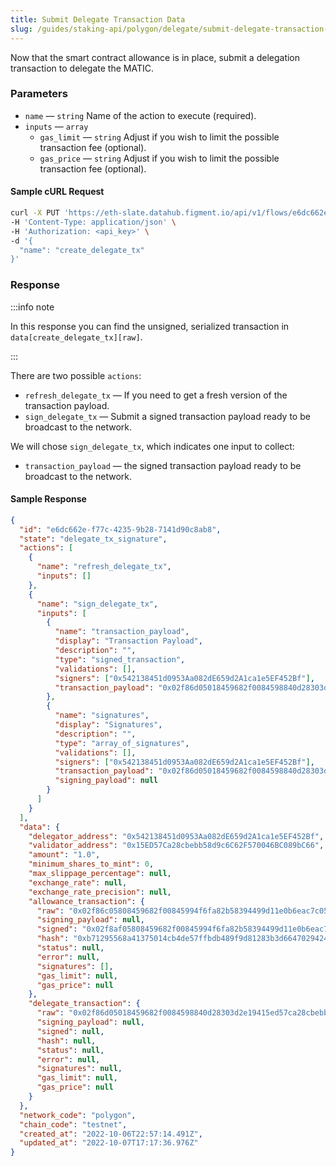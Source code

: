 ```yaml
---
title: Submit Delegate Transaction Data
slug: /guides/staking-api/polygon/delegate/submit-delegate-transaction-data
---
```


Now that the smart contract allowance is in place, submit a delegation transaction to delegate the MATIC.

### Parameters

- `name` &mdash; `string` Name of the action to execute (required).
- `inputs` &mdash; `array`
  - `gas_limit` &mdash; `string` Adjust if you wish to limit the possible transaction fee (optional).
  - `gas_price` &mdash; `string` Adjust if you wish to limit the possible transaction fee (optional).

#### Sample cURL Request

```bash {5}
curl -X PUT 'https://eth-slate.datahub.figment.io/api/v1/flows/e6dc662e-f77c-4235-9b28-7141d90c8ab8/next' \
-H 'Content-Type: application/json' \
-H 'Authorization: <api_key>' \
-d '{
  "name": "create_delegate_tx"
}'
```

### Response

:::info note

In this response you can find the unsigned, serialized transaction in `data[create_delegate_tx][raw]`.

:::

There are two possible `actions`:

- `refresh_delegate_tx` &mdash; If you need to get a fresh version of the transaction payload.
- `sign_delegate_tx` &mdash; Submit a signed transaction payload ready to be broadcast to the network.

We will chose `sign_delegate_tx`, which indicates one input to collect:

- `transaction_payload` &mdash; the signed transaction payload ready to be broadcast to the network.

#### Sample Response

```json {6,10,19}
{
  "id": "e6dc662e-f77c-4235-9b28-7141d90c8ab8",
  "state": "delegate_tx_signature",
  "actions": [
    {
      "name": "refresh_delegate_tx",
      "inputs": []
    },
    {
      "name": "sign_delegate_tx",
      "inputs": [
        {
          "name": "transaction_payload",
          "display": "Transaction Payload",
          "description": "",
          "type": "signed_transaction",
          "validations": [],
          "signers": ["0x542138451d0953Aa082dE659d2A1ca1e5EF452Bf"],
          "transaction_payload": "0x02f86d05018459682f0084598840d28303d2e19415ed57ca28cbebb58d9c6c62f570046bc089bc6680b8446ab150710000000000000000000000000000000000000000000000000de0b6b3a76400000000000000000000000000000000000000000000000000000000000000000000c0"
        },
        {
          "name": "signatures",
          "display": "Signatures",
          "description": "",
          "type": "array_of_signatures",
          "validations": [],
          "signers": ["0x542138451d0953Aa082dE659d2A1ca1e5EF452Bf"],
          "transaction_payload": "0x02f86d05018459682f0084598840d28303d2e19415ed57ca28cbebb58d9c6c62f570046bc089bc6680b8446ab150710000000000000000000000000000000000000000000000000de0b6b3a76400000000000000000000000000000000000000000000000000000000000000000000c0",
          "signing_payload": null
        }
      ]
    }
  ],
  "data": {
    "delegator_address": "0x542138451d0953Aa082dE659d2A1ca1e5EF452Bf",
    "validator_address": "0x15ED57Ca28cbebb58d9c6C62F570046BC089bC66",
    "amount": "1.0",
    "minimum_shares_to_mint": 0,
    "max_slippage_percentage": null,
    "exchange_rate": null,
    "exchange_rate_precision": null,
    "allowance_transaction": {
      "raw": "0x02f86c05808459682f00845994f6fa82b58394499d11e0b6eac7c0593d8fb292dcbbf815fb29ae80b844095ea7b300000000000000000000000000200ea4ee292e253e6ca07dba5edc07c8aa37a3ffffffffffffffffffffffffffffffffffffffffffffffffffffffffffffffffc0",
      "signing_payload": null,
      "signed": "0x02f8af05808459682f00845994f6fa82b58394499d11e0b6eac7c0593d8fb292dcbbf815fb29ae80b844095ea7b300000000000000000000000000200ea4ee292e253e6ca07dba5edc07c8aa37a3ffffffffffffffffffffffffffffffffffffffffffffffffffffffffffffffffc001a08019145182b704f15aca2a95242e25abfe9382dd74d0c15e88087978beb476b1a05b4c37b70e316c91e6a19738208e7eae6b79dd2c8ef62aa229f76548490c26b7",
      "hash": "0xb71295568a41375014cb4de57ffbdb489f9d81283b3d6647029424d72c176f6d",
      "status": null,
      "error": null,
      "signatures": [],
      "gas_limit": null,
      "gas_price": null
    },
    "delegate_transaction": {
      "raw": "0x02f86d05018459682f0084598840d28303d2e19415ed57ca28cbebb58d9c6c62f570046bc089bc6680b8446ab150710000000000000000000000000000000000000000000000000de0b6b3a76400000000000000000000000000000000000000000000000000000000000000000000c0",
      "signing_payload": null,
      "signed": null,
      "hash": null,
      "status": null,
      "error": null,
      "signatures": null,
      "gas_limit": null,
      "gas_price": null
    }
  },
  "network_code": "polygon",
  "chain_code": "testnet",
  "created_at": "2022-10-06T22:57:14.491Z",
  "updated_at": "2022-10-07T17:17:36.976Z"
}
```
